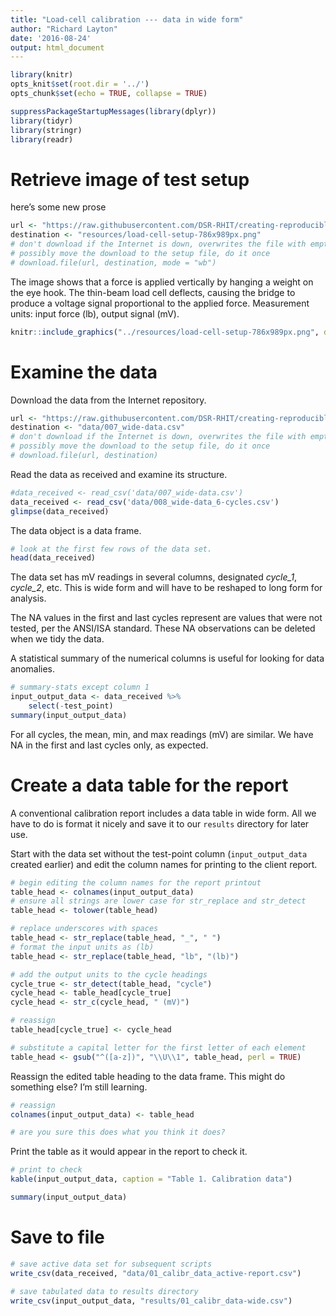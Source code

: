 ```yaml
---
title: "Load-cell calibration --- data in wide form"
author: "Richard Layton"
date: '2016-08-24'
output: html_document
---
```


```r
library(knitr)
opts_knit$set(root.dir = '../')
opts_chunk$set(echo = TRUE, collapse = TRUE)
```

```r
suppressPackageStartupMessages(library(dplyr))
library(tidyr)
library(stringr)
library(readr)
```

# Retrieve image of test setup


here's some new prose

```r
url <- "https://raw.githubusercontent.com/DSR-RHIT/creating-reproducible-reports/gh-pages/resources/load-cell-setup-786x989px.png"
destination <- "resources/load-cell-setup-786x989px.png"
# don't download if the Internet is down, overwrites the file with empty
# possibly move the download to the setup file, do it once
# download.file(url, destination, mode = "wb")
```

The image shows that a force is applied vertically by hanging a weight on the eye hook. The thin-beam load cell deflects, causing the bridge to produce a voltage signal proportional to the applied force. Measurement units: input force (lb), output signal (mV). 

```r
knitr::include_graphics("../resources/load-cell-setup-786x989px.png", dpi = 250)
```

# Examine the data 

Download the data from the Internet repository. 

```r
url <- "https://raw.githubusercontent.com/DSR-RHIT/creating-reproducible-reports/gh-pages/data/007_wide-data.csv"
destination <- "data/007_wide-data.csv"
# don't download if the Internet is down, overwrites the file with empty
# possibly move the download to the setup file, do it once
# download.file(url, destination)
```

Read the data as received and examine its structure.

```r
#data_received <- read_csv('data/007_wide-data.csv')
data_received <- read_csv('data/008_wide-data_6-cycles.csv')
glimpse(data_received)
```

The data object is a data frame. 

```r
# look at the first few rows of the data set.
head(data_received)
```

The data set has mV readings in several columns, designated *cycle_1*, *cycle_2*, etc. This is wide form and will have to be reshaped to long form for analysis. 

The NA values in the first and last cycles represent are values that were not tested, per the ANSI/ISA standard. These NA observations can be deleted when we tidy the data. 

A statistical summary of the numerical columns is useful for looking for data anomalies. 

```r
# summary-stats except column 1
input_output_data <- data_received %>%
    select(-test_point)
summary(input_output_data)
```

For all cycles, the mean, min, and max  readings (mV) are similar. We have NA in the first and last cycles only, as expected.  

# Create a data table for the report

A conventional calibration report includes a data table in wide form. All we have to do is format it nicely and save it to our `results` directory for later use. 

Start with the data set without the test-point column (`input_output_data` created earlier) and edit the column names for printing to the client report.

```r
# begin editing the column names for the report printout
table_head <- colnames(input_output_data)
# ensure all strings are lower case for str_replace and str_detect
table_head <- tolower(table_head)
```

```r
# replace underscores with spaces
table_head <- str_replace(table_head, "_", " ")
# format the input units as (lb)
table_head <- str_replace(table_head, "lb", "(lb)")
```

```r
# add the output units to the cycle headings
cycle_true <- str_detect(table_head, "cycle")
cycle_head <- table_head[cycle_true]
cycle_head <- str_c(cycle_head, " (mV)")
```

```r
# reassign
table_head[cycle_true] <- cycle_head
```

```r
# substitute a capital letter for the first letter of each element
table_head <- gsub("^([a-z])", "\\U\\1", table_head, perl = TRUE)
```

Reassign the edited table heading to the data frame. This might do something else? I'm still learning.

```r
# reassign 
colnames(input_output_data) <- table_head

# are you sure this does what you think it does?
```

Print the table as it would appear in the report to check it. 

```r
# print to check
kable(input_output_data, caption = "Table 1. Calibration data")
```

```r
summary(input_output_data)
```


# Save to file

```r
# save active data set for subsequent scripts
write_csv(data_received, "data/01_calibr_data_active-report.csv")

# save tabulated data to results directory
write_csv(input_output_data, "results/01_calibr_data-wide.csv")
```



